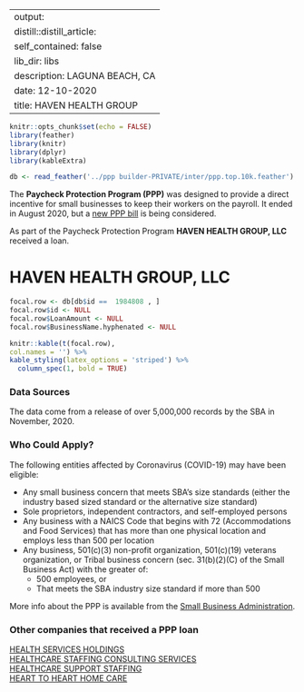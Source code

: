 
---
output:
  distill::distill_article:
    self_contained: false
    lib_dir: libs
description: LAGUNA BEACH, CA 
date: 12-10-2020
title: HAVEN HEALTH GROUP 
---




```r
knitr::opts_chunk$set(echo = FALSE)
library(feather)
library(knitr)
library(dplyr)
library(kableExtra)

db <- read_feather('../ppp builder-PRIVATE/inter/ppp.top.10k.feather')

```



The **Paycheck Protection Program (PPP)** was designed to provide a direct incentive for small businesses to keep their workers on the payroll. It ended in August 2020, but a [new PPP bill](https://thehill.com/policy/finance/529092-bipartisan-support-for-new-ppp-loans-gains-momentum-in-congress) is being considered.

As part of the Paycheck Protection Program **HAVEN HEALTH GROUP, LLC** received a loan.


# HAVEN HEALTH GROUP, LLC 

```r
focal.row <- db[db$id ==  1984808 , ]
focal.row$id <- NULL
focal.row$LoanAmount <- NULL
focal.row$BusinessName.hyphenated <- NULL

knitr::kable(t(focal.row), 
col.names = '') %>%
kable_styling(latex_options = 'striped') %>%
  column_spec(1, bold = TRUE)


```

### Data Sources

The data come from a release of over 5,000,000 records by the SBA in November, 2020.


### Who Could Apply?

The following entities affected by Coronavirus (COVID-19) may have been eligible:

+ Any small business concern that meets SBA’s size standards (either the industry based sized standard or the alternative size standard)
+ Sole proprietors, independent contractors, and self-employed persons
+ Any business with a NAICS Code that begins with 72 (Accommodations and Food Services) that has more than one physical location and employs less than 500 per location
+ Any business, 501(c)(3) non-profit organization, 501(c)(19) veterans organization, or Tribal business concern (sec. 31(b)(2)(C) of the Small Business Act) with the greater of:
  + 500 employees, or 
  + That meets the SBA industry size standard if more than 500


More info about the PPP is available from the [Small Business Administration](https://www.sba.gov/funding-programs/loans/coronavirus-relief-options/paycheck-protection-program).

 
### Other companies that received a PPP loan 
   
 [HEALTH SERVICES HOLDINGS](/Paycheck-Protection-Program/1996635-HEALTH-SERVICES-HOLDINGS) <br> [HEALTHCARE STAFFING CONSULTING SERVICES](/Paycheck-Protection-Program/1997390-HEALTHCARE-STAFFING-CONSULTING-SERVICES) <br> [HEALTHCARE SUPPORT STAFFING](/Paycheck-Protection-Program/1997417-HEALTHCARE-SUPPORT-STAFFING) <br> [HEART TO HEART HOME CARE](/Paycheck-Protection-Program/2000896-HEART-TO-HEART-HOME-CARE) <br>